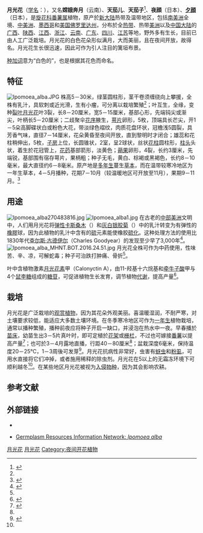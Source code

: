 {{Speciesbox
| status = NE
| status_system = IUCN3.1
| image = Ipomoea.alba.jpg
| genus= Ipomoea sect. Calonyction
| species=alba
| authority = [[卡尔·林奈|L.]]
| subdivision_ranks =[[变种|变种]]
| subdivision =
* 月光花 ''I. a.'' var. ''alba''
* [[裂叶月光花|裂叶月光花]] ''I. a.'' var. ''lobatum''
| synonyms = 
''Ipomoea aculeatum'' (Linn.) House<br />
''Ipomoea aculeata''<br />
''Ipomoea bona-nox''<br />
''Calonyction aculeatum''
}}

{{Otheruses|subject=一種植物|other=怪醫黑傑克的片頭曲|月光花 (單曲)}}

'''月光花'''（[[学名|学名]]：{{lang|la|''Ipomoea alba''}}），又名'''嫦娥奔月'''（云南）、'''天茄儿'''、'''天茄子'''<ref>{{cite web| language =zh| url =http://www.bioinfo.cn/db05/KmzwSpecies.php?action=view&id=30703| title =月光花（原变种）| work =《中国高等植物数据库全库》| publisher =中国科学院微生物研究所| author =昆明植物研究所| accessdate =2009-02-26| deadurl =yes| archiveurl =https://web.archive.org/web/20160305065210/http://www.bioinfo.cn/db05/KmzwSpecies.php?action=view&id=30703| archivedate =2016-03-05}}</ref>、'''夜顔'''（日本）、'''[[葫芦|夕顔]]'''（日本），是[[旋花科|旋花科]][[番薯属|番薯属]]植物，原产於[[新大陆|新大陆]]热带及温带地区，包括[[南美洲|南美洲]]全境、[[中美洲|中美洲]]、[[墨西哥|墨西哥]]和[[美国|美国]][[佛罗里达州|佛罗里达州]]，分布於全[[热带|热带]]、热带[[美洲|美洲]]以及[[中国大陆|中国大陆]]的[[广西|广西]]、[[陕西|陕西]]、[[江西|江西]]、[[浙江|浙江]]、[[云南|云南]]、[[广东|广东]]、[[四川|四川]]、[[江苏|江苏]]等地，野外多有生长，目前已由人工广泛栽培。月光花的白色花朵形似满月，大而美丽，且在夜间开放，故得名。月光花生长很迅速，因此可作为引人注目的篱垣布景。

[[种加词|种加词]]''{{lang|la|alba}}''意为“白色的”，也是根据其花色而命名。

== 特征 ==
[[File:Ipomoea_alba.JPG|thumb]]
株高5－30米，绿茎圆柱形，茎干卷须缠绕向上攀援，全株有乳汁，具软刺或近光滑，生有小瘤，可分离以栽培繁殖<ref name="Future"/>；叶互生，全缘，变种[[裂叶月光花|裂叶月光花]]叶3裂，长8－20厘米，宽5－15厘米，基部心形，先端钝尖或渐尖，叶柄长5－20厘米；二歧聚伞[[花序|花序]]腋生，[[萼片|萼片]]卵形，5枚，顶端具长芒尖，开1－5朵高脚碟状白或粉色大花，带淡绿色褶纹，肉质花盘环状，冠檐浅5圆裂，具芳香气味，直径7－14厘米，花朵黄昏至夜间开放，直到黎明时才闭合；雄蕊和花柱稍伸出，5枚，[[子房|子房]]上位，长圆锥状，2室，呈2球状，丝状[[花柱|花柱]]圆柱形，[[柱头|柱头]]头状，着生於花冠管上，[[花药|花药]]基部箭形，淡黄色；[[蒴果|蒴果]]卵形，4裂，长约3厘米，先端锐，基部围有宿存萼片，果柄粗；种子无毛，黄白、棕褐或黑褐色，长约8－10毫米，最大直径约6－8毫米。原产地是[[多年生|多年生]]蔓生[[草本|草本]]，而在温带较寒冷地区为一年生草本，4－5月播种，花期7－10月（较温暖地区可开放至11月），果期9－11月。<ref name="MoonCTM">{{cite web | language =zh | publisher =中医世家 | title =月光花 | url =http://www.zysj.com.cn/zhongyaocai/yaocai_y/yueguanghua.html | author =《中华本草》 | accessdate =2009-03-01 | archive-date =2020-01-05 | archive-url =https://web.archive.org/web/20200105232028/http://www.zysj.com.cn/zhongyaocai/yaocai_y/yueguanghua.html | dead-url =no }}</ref>

== 用途 ==
[[File:Ipomoea_alba270483816.jpg|thumb]]
[[File:Ipomoea_alba1.jpg|thumb]]
在古老的[[中部美洲|中部美洲]]文明中，人们用月光花将[[弹性卡斯桑木|弹性卡斯桑木]]（''{{lang|la|Castilla elastica}}''）和[[灰白银胶菊|灰白银胶菊]]（''{{lang|la|Parthenium argentatum}}''）中的乳汁转变为有弹性的[[橡膠|橡膠]]球，因为此植物的乳汁中含有的[[硫|硫]]元素能使橡胶[[硫化|硫化]]。这种处理方法的使用比1830年代[[查尔斯·古德伊尔|查尔斯·古德伊尔]]（Charles Goodyear）的发现至少早了3,000年<ref>{{cite news |author=Deborah Halber |url=http://web.mit.edu/newsoffice/1999/rubber-0714.html |title=Rubber processed in ancient Mesoamerica, MIT researchers find |language=en |publisher=MIT News Office |date=1999-07-14 |accessdate=2009-03-01 |archive-date=2005-04-25 |archive-url=https://web.archive.org/web/20050425044816/http://web.mit.edu/newsoffice/1999/rubber-0714.html |dead-url=no }}</ref>。
[[File:Ipomoea_alba_MHNT.BOT.2016.24.51.jpg|thumb]]
月光花全株可作为中药使用，性味苦、辛、凉，可解蛇毒；种子可治跌打肿痛、骨折<ref name="MoonCTM"/>。

叶中含植物激素[[月光花素|月光花素]]甲（Calonyctin A），由11-羟基十六烷基和[[牵牛子酸|牵牛子酸]]甲与4个[[鼠李糖|鼠李糖]]组成的[[糖苷|糖苷]]，可促进植物生长发育，调节植物[[代谢|代谢]]，提高产量<ref>{{zh}}{{cite journal |author=陈德海 |coauthors=缪颖，杨盛昌，曾志杰 |year=2002 |title=月光花素的研究 |journal=《亚热带植物科学》 |volume=31 |issue=1 |pages=52－56 |id={{ISSN|1009-7791}} |url=http://scholar.ilib.cn/A-会议记录ID~3516308.html |accessdate=2009-03-01 }}{{dead link|date=2018年1月 |bot=InternetArchiveBot |fix-attempted=yes }}</ref>。

== 栽培 ==
月光花是广泛栽培的[[观赏植物|观赏植物]]，因为其花朵外观美丽。喜温暖湿润，不耐严寒，对土壤要求较低，能适应大多数土壤环境。在冬季寒冷地区可作为[[一年生|一年生]]植物栽培，通常以播种繁殖，播种前夜应将种子开启一缺口，并浸泡在热水中一夜。早春播於[[苗床|苗床]]，幼苗生出3－5片真叶时，即可定植於[[花架|花架]]或[[栅栏|栅栏]]，不过也可嫁接[[番薯|番薯]]以提高产量<ref>{{cite web| language =zh| url =http://www.plant.ac.cn/latin/Convolvulaceae/Calonyction.htm| title =月光花属| work =《中国高等植物数据库全库》| publisher =植物通| author =中国植物志| accessdate =2009-03-01| deadurl =yes| archiveurl =https://archive.is/20121128045649/http://www.plant.ac.cn/latin/Convolvulaceae/Calonyction.htm| archivedate =2012-11-28}}</ref>；也可於3－4月露地直播，行距40－80厘米<ref name="MoonCTM"/>；盆栽深度6毫米，保持温度20－25℃，1－3周後可发芽<ref name="Future">{{cite web | language =en | url = http://www.ibiblio.org/pfaf/cgi-bin/arr_html?Ipomoea+alba | title = ''Ipomoea alba''  | publisher = Plants For A Future | accessdate = 2009-03-01 }}</ref>。月光花抗病性非常好，虫害有[[蚜虫|蚜虫]]和[[粉虱|粉虱]]，可用水直接将它们冲掉，或者施用稀释的除虫剂。月光花在5以上的无霜冻环境下可顺利越冬<ref name="Future"/>。在某些地区月光花被视为[[入侵物种|入侵物种]]，因为其会影响农耕。

== 参考文献 ==
<div class="references-small">
{{reflist}}
</div>

== 外部链接 ==
{{Commons category|Ipomoea alba}}
{{Wikispecies|Ipomoea alba}}
* {{zh-hans}}{{CVH|Calonyction aculeatum}}
* {{en}}[https://web.archive.org/web/20041119143746/http://www.ars-grin.gov/cgi-bin/npgs/html/taxon.pl?20135 Germplasm Resources Information Network: ''Ipomoea alba'']
{{Taxonbar|from=Q133294}}

[[Category:番薯属|月光花]]
[[Category:花|月光花]]
[[Category:夜间开花植物|Category:夜间开花植物]]